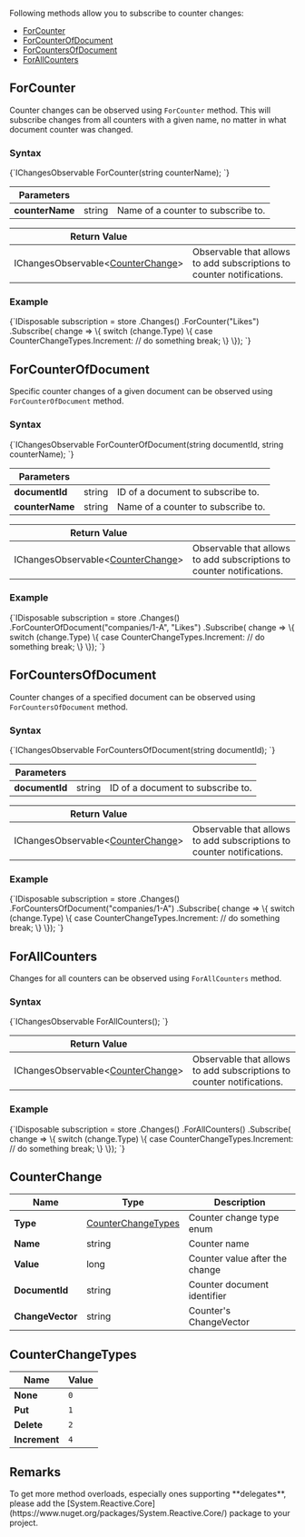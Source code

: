 
Following methods allow you to subscribe to counter changes:

- [ForCounter](../../client-api/changes/how-to-subscribe-to-counter-changes.mdx#forcounter)
- [ForCounterOfDocument](../../client-api/changes/how-to-subscribe-to-counter-changes.mdx#forcounterofdocument)
- [ForCountersOfDocument](../../client-api/changes/how-to-subscribe-to-counter-changes.mdx#forcountersofdocument)
- [ForAllCounters](../../client-api/changes/how-to-subscribe-to-counter-changes.mdx#forallcounters)

## ForCounter

Counter changes can be observed using `ForCounter` method. This will subscribe changes from all counters with a given name, no matter in what document counter was changed.

### Syntax

<TabItem value="counter_changes_1" label="counter_changes_1">
<CodeBlock language="csharp">
{`IChangesObservable<CounterChange> ForCounter(string counterName);
`}
</CodeBlock>
</TabItem>

| Parameters | | |
| ------------- | ------------- | ----- |
| **counterName** | string | Name of a counter to subscribe to. |

| Return Value | |
| ------------- | ----- |
| IChangesObservable&lt;[CounterChange](../../client-api/changes/how-to-subscribe-to-counter-changes.mdx#counterchange)&gt; | Observable that allows to add subscriptions to counter notifications. |

### Example

<TabItem value="counter_changes_1_1" label="counter_changes_1_1">
<CodeBlock language="csharp">
{`IDisposable subscription = store
    .Changes()
    .ForCounter("Likes")
    .Subscribe(
        change =>
        \{
            switch (change.Type)
            \{
                case CounterChangeTypes.Increment:
                    // do something
                    break;
            \}
        \});
`}
</CodeBlock>
</TabItem>



## ForCounterOfDocument

Specific counter changes of a given document can be observed using `ForCounterOfDocument` method.

### Syntax

<TabItem value="counter_changes_2" label="counter_changes_2">
<CodeBlock language="csharp">
{`IChangesObservable<CounterChange> ForCounterOfDocument(string documentId, string counterName);
`}
</CodeBlock>
</TabItem>

| Parameters | | |
| ------------- | ------------- | ----- |
| **documentId** | string | ID of a document to subscribe to. |
| **counterName** | string | Name of a counter to subscribe to. |

| Return Value | |
| ------------- | ----- |
| IChangesObservable&lt;[CounterChange](../../client-api/changes/how-to-subscribe-to-counter-changes.mdx#counterchange)&gt; | Observable that allows to add subscriptions to counter notifications. |

### Example

<TabItem value="counter_changes_2_1" label="counter_changes_2_1">
<CodeBlock language="csharp">
{`IDisposable subscription = store
    .Changes()
    .ForCounterOfDocument("companies/1-A", "Likes")
    .Subscribe(
        change =>
        \{
            switch (change.Type)
            \{
                case CounterChangeTypes.Increment:
                    // do something
                    break;
            \}
        \});
`}
</CodeBlock>
</TabItem>



## ForCountersOfDocument

Counter changes of a specified document can be observed using `ForCountersOfDocument` method.

### Syntax

<TabItem value="counter_changes_3" label="counter_changes_3">
<CodeBlock language="csharp">
{`IChangesObservable<CounterChange> ForCountersOfDocument(string documentId);
`}
</CodeBlock>
</TabItem>

| Parameters | | |
| ------------- | ------------- | ----- |
| **documentId** | string | ID of a document to subscribe to. |

| Return Value | |
| ------------- | ----- |
| IChangesObservable&lt;[CounterChange](../../client-api/changes/how-to-subscribe-to-counter-changes.mdx#counterchange)&gt; | Observable that allows to add subscriptions to counter notifications. |

### Example

<TabItem value="counter_changes_3_1" label="counter_changes_3_1">
<CodeBlock language="csharp">
{`IDisposable subscription = store
    .Changes()
    .ForCountersOfDocument("companies/1-A")
    .Subscribe(
        change =>
        \{
            switch (change.Type)
            \{
                case CounterChangeTypes.Increment:
                    // do something
                    break;
            \}
        \});
`}
</CodeBlock>
</TabItem>



## ForAllCounters

Changes for all counters can be observed using `ForAllCounters` method.

### Syntax

<TabItem value="counter_changes_4" label="counter_changes_4">
<CodeBlock language="csharp">
{`IChangesObservable<CounterChange> ForAllCounters();
`}
</CodeBlock>
</TabItem>

| Return Value | |
| ------------- | ----- |
| IChangesObservable&lt;[CounterChange](../../client-api/changes/how-to-subscribe-to-counter-changes.mdx#counterchange)&gt; | Observable that allows to add subscriptions to counter notifications. |

### Example

<TabItem value="counter_changes_4_1" label="counter_changes_4_1">
<CodeBlock language="csharp">
{`IDisposable subscription = store
    .Changes()
    .ForAllCounters()
    .Subscribe(
        change =>
        \{
            switch (change.Type)
            \{
                case CounterChangeTypes.Increment:
                    // do something
                    break;
            \}
        \});
`}
</CodeBlock>
</TabItem>



## CounterChange

| Name | Type | Description |
| ------------- | ------------- | ----- |
| **Type** | [CounterChangeTypes](../../client-api/changes/how-to-subscribe-to-counter-changes.mdx#counterchangetypes) | Counter change type enum |
| **Name** | string | Counter name |
| **Value** | long | Counter value after the change |
| **DocumentId** | string | Counter document identifier |
| **ChangeVector** | string | Counter's ChangeVector|



## CounterChangeTypes

| Name | Value |
| ---- | ----- |
| **None** | `0` |
| **Put** | `1` |
| **Delete** | `2` |
| **Increment** | `4` |



## Remarks

<Admonition type="warning" title="">
To get more method overloads, especially ones supporting **delegates**, please add the 
[System.Reactive.Core](https://www.nuget.org/packages/System.Reactive.Core/) package to your project.  
</Admonition>


